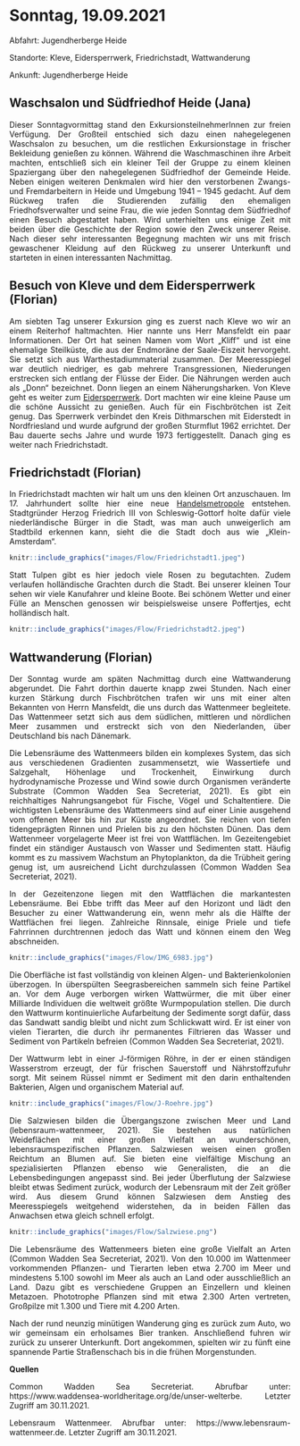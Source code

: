 # Sonntag, 19.09.2021

Abfahrt: Jugendherberge Heide

Standorte: Kleve, Eidersperrwerk, Friedrichstadt, Wattwanderung

Ankunft: Jugendherberge Heide


## Waschsalon und Südfriedhof Heide (Jana)

<div style="text-align: justify">

Dieser Sonntagvormittag stand den ExkursionsteilnehmerInnen zur freien Verfügung. Der Großteil entschied sich dazu einen nahegelegenen Waschsalon zu besuchen, um die restlichen Exkursionstage in frischer Bekleidung genießen zu können. Während die Waschmaschinen ihre Arbeit machten, entschließ sich ein kleiner Teil der Gruppe zu einem kleinen Spaziergang über den nahegelegenen Südfriedhof der Gemeinde Heide. Neben einigen weiteren Denkmalen wird hier den verstorbenen Zwangs- und Fremdarbeitern in Heide und Umgebung 1941 – 1945 gedacht. Auf dem Rückweg trafen die Studierenden zufällig den ehemaligen Friedhofsverwalter und seine Frau, die wie jeden Sonntag dem Südfriedhof einen Besuch abgestattet haben. Wird unterhielten uns einige Zeit mit beiden über die Geschichte der Region sowie den Zweck unserer Reise. Nach dieser sehr interessanten Begegnung machten wir uns mit frisch gewaschener Kleidung auf den Rückweg zu unserer Unterkunft und starteten in einen interessanten Nachmittag. 

</div>


## Besuch von Kleve und dem Eidersperrwerk (Florian)

<div style="text-align: justify">
Am siebten Tag unserer Exkursion ging es zuerst nach Kleve wo wir an einem Reiterhof haltmachten. Hier nannte uns Herr Mansfeldt ein paar Informationen. 
Der Ort hat seinen Namen vom Wort „Kliff“ und ist eine ehemalige Steilküste, die aus der Endmoräne der Saale-Eiszeit hervorgeht. Sie setzt sich aus Warthestadiummaterial zusammen. Der Meeresspiegel war deutlich niedriger, es gab mehrere Transgressionen, Niederungen erstrecken sich entlang der Flüsse der Eider. Die Nährungen werden auch als „Donn“ bezeichnet. Donn liegen an einem Näherungsharken.
Von Kleve geht es weiter zum [Eidersperrwerk](https://www.spo-eiderstedt.de/poi/eidersperrwerk). Dort machten wir eine kleine Pause um die schöne Aussicht zu genießen. Auch für ein Fischbrötchen ist Zeit genug. Das Sperrwerk verbindet den Kreis Dithmarschen mit Eiderstedt in Nordfriesland und wurde aufgrund der großen Sturmflut 1962 errichtet. Der Bau dauerte sechs Jahre und wurde 1973 fertiggestellt. Danach ging es weiter nach Friedrichstadt. 

</div>


## Friedrichstadt (Florian)

<div style="text-align: justify">

In Friedrichstadt machten wir halt um uns den kleinen Ort anzuschauen. Im 17. Jahrhundert sollte hier eine neue [Handelsmetropole](https://www.nordseetourismus.de/friedrichstadt)
entstehen. Stadtgründer Herzog Friedrich III von Schleswig-Gottorf holte dafür viele niederländische Bürger in die Stadt, was man auch unweigerlich am Stadtbild erkennen kann, sieht die die Stadt doch aus wie „Klein-Amsterdam“.

```r
knitr::include_graphics("images/Flow/Friedrichstadt1.jpeg")
```

Statt Tulpen gibt es hier jedoch viele Rosen zu begutachten. Zudem verlaufen holländische Grachten durch die Stadt. Bei unserer kleinen Tour sehen wir viele Kanufahrer und kleine Boote. Bei schönem Wetter und einer Fülle an Menschen genossen wir beispielsweise unsere Poffertjes, echt holländisch halt.

```r
knitr::include_graphics("images/Flow/Friedrichstadt2.jpeg")
```

</div>



## Wattwanderung (Florian)

<div style="text-align: justify">
Der Sonntag wurde am späten Nachmittag durch eine Wattwanderung abgerundet. Die Fahrt dorthin dauerte knapp zwei Stunden. Nach einer kurzen Stärkung durch Fischbrötchen trafen wir uns mit einer alten Bekannten von Herrn Mansfeldt, die uns durch das Wattenmeer begleitete. Das Wattenmeer setzt sich aus dem südlichen, mittleren und nördlichen Meer zusammen und erstreckt sich von den Niederlanden, über Deutschland bis nach Dänemark. 

Die Lebensräume des Wattenmeers bilden ein komplexes System, das sich aus verschiedenen Gradienten zusammensetzt, wie Wassertiefe und Salzgehalt, Höhenlage und Trockenheit, Einwirkung durch hydrodynamische Prozesse und Wind sowie durch Organismen veränderte Substrate (Common Wadden Sea Secreteriat, 2021). Es gibt ein reichhaltiges Nahrungsangebot für Fische, Vögel und Schaltentiere. Die wichtigsten Lebensräume des Wattenmeers sind auf einer Linie ausgehend vom offenen Meer bis hin zur Küste angeordnet. Sie reichen von tiefen tidengeprägten Rinnen und Prielen bis zu den höchsten Dünen.
Das dem Wattenmeer vorgelagerte Meer ist frei von Wattflächen. Im Gezeitengebiet findet ein ständiger Austausch von Wasser und Sedimenten statt. Häufig kommt es zu massivem Wachstum an Phytoplankton, da die Trübheit gering genug ist, um ausreichend Licht durchzulassen (Common Wadden Sea Secreteriat, 2021).

In der Gezeitenzone liegen mit den Wattflächen die markantesten Lebensräume.
Bei Ebbe trifft das Meer auf den Horizont und lädt den Besucher zu einer Wattwanderung ein, wenn mehr als die Hälfte der Wattflächen frei liegen. Zahlreiche Rinnsale, einige Priele und tiefe Fahrrinnen durchtrennen jedoch das Watt und können einem den Weg abschneiden.

```r
knitr::include_graphics("images/Flow/IMG_6983.jpg")
```

Die Oberfläche ist fast vollständig von kleinen Algen- und Bakterienkolonien überzogen. In überspülten Seegrasbereichen sammeln sich feine Partikel an. Vor dem Auge verborgen wirken Wattwürmer, die mit über einer Milliarde Individuen die weltweit größte Wurmpopulation stellen. 
Die durch den Wattwurm kontinuierliche Aufarbeitung der Sedimente sorgt dafür, dass das Sandwatt sandig bleibt und nicht zum Schlickwatt wird. Er ist einer von vielen Tierarten, die durch ihr permanentes Filtrieren das Wasser und Sediment von Partikeln befreien (Common Wadden Sea Secreteriat, 2021).

Der Wattwurm lebt in einer J-förmigen Röhre, in der er einen ständigen Wasserstrom erzeugt, der für frischen Sauerstoff und Nährstoffzufuhr sorgt. Mit seinem Rüssel nimmt er Sediment mit den darin enthaltenden Bakterien, Algen und organischem Material auf.

```r
knitr::include_graphics("images/Flow/J-Roehre.jpg")
```

Die Salzwiesen bilden die Übergangszone zwischen Meer und Land (lebensraum-wattenmeer, 2021). Sie bestehen aus natürlichen Weideflächen mit einer großen Vielfalt an wunderschönen, lebensraumspezifischen Pflanzen. Salzwiesen weisen einen großen Reichtum an Blumen auf. Sie bieten eine vielfältige Mischung an spezialisierten Pflanzen ebenso wie Generalisten, die an die Lebensbedingungen angepasst sind. Bei jeder Überflutung der Salzwiese bleibt etwas Sediment zurück, wodurch der Lebensraum mit der Zeit größer wird. Aus diesem Grund können Salzwiesen dem Anstieg des Meeresspiegels weitgehend widerstehen, da in beiden Fällen das Anwachsen etwa gleich schnell erfolgt.

```r
knitr::include_graphics("images/Flow/Salzwiese.png")
```

Die Lebensräume des Wattenmeers bieten eine große Vielfalt an Arten (Common Wadden Sea Secreteriat, 2021). Von den 10.000 im Wattenmeer vorkommenden Pflanzen- und Tierarten leben etwa 2.700 im Meer und mindestens 5.100 sowohl im Meer als auch an Land oder ausschließlich an Land. Dazu gibt es verschiedene Gruppen an Einzellern und kleinen Metazoen. Phototrophe Pflanzen sind mit etwa 2.300 Arten vertreten, Großpilze mit 1.300 und Tiere mit 4.200 Arten. 

Nach der rund neunzig minütigen Wanderung ging es zurück zum Auto, wo wir gemeinsam ein erholsames Bier tranken. Anschließend fuhren wir zurück zu unserer Unterkunft. Dort angekommen, spielten wir zu fünft eine spannende Partie Straßenschach bis in die frühen Morgenstunden. 

**Quellen**

Common Wadden Sea Secreteriat. Abrufbar unter: https://www.waddensea-worldheritage.org/de/unser-welterbe. Letzter Zugriff am 30.11.2021.

Lebensraum Wattenmeer. Abrufbar unter: https://www.lebensraum-wattenmeer.de. Letzter Zugriff am 30.11.2021.

</div>

